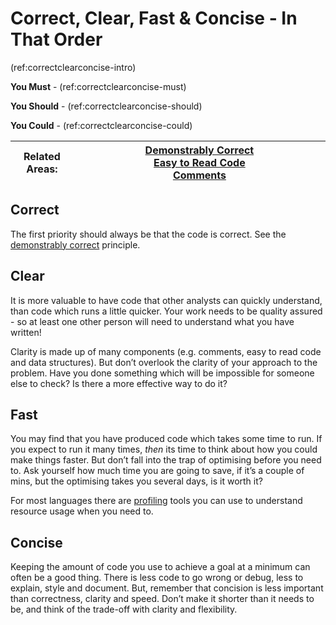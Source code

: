 # Correct, Clear, Fast & Concise - In That Order {#correct_clear_concise}

(ref:correctclearconcise-intro)

**You Must** - (ref:correctclearconcise-must)

**You Should** - (ref:correctclearconcise-should)

**You Could** - (ref:correctclearconcise-could)


|Related Areas: 	| [Demonstrably Correct](#demonstrably_correct) <br> [Easy to Read Code](#easy_to_read)<br> [Comments](#comments)  |
|---------------	|------------------------------------------------------------|

## Correct {#ccfc_correct}
The first priority should always be that the code is correct.
See the [demonstrably correct](#demonstrably_correct) principle.

## Clear {#ccfc_clear}
It is more valuable to have code that other analysts can quickly understand, than code which runs a little quicker.
Your work needs to be quality assured - so at least one other person will need to understand what you have written!

Clarity is made up of many components (e.g. comments, easy to read code and data structures).
But don't overlook the clarity of your approach to the problem.
Have you done something which will be impossible for someone else to check? Is there a more effective way to do it?

## Fast {#ccfc_fast}
You may find that you have produced code which takes some time to run.
If you expect to run it many times, _then_ its time to think about how you could make things faster.
But don't fall into the trap of optimising before you need to. Ask yourself how much time you are going to save, if it’s a couple of mins, but the optimising takes you several days, is it worth it?

For most languages there are [profiling](https://en.wikipedia.org/wiki/Profiling_%28computer_programming%29) tools you can use to understand resource usage when you need to.

## Concise {#ccfc_concise}
Keeping the amount of code you use to achieve a goal at a minimum can often be a good thing.
There is less code to go wrong or debug, less to explain, style and document.
But, remember that concision is less important than correctness, clarity and speed.
Don't make it shorter than it needs to be, and think of the trade-off with clarity and flexibility.
